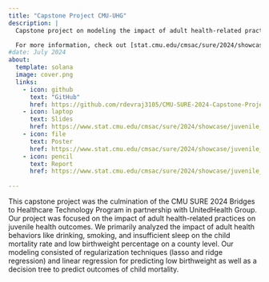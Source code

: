 ```yaml
---
title: "Capstone Project CMU-UHG"
description: |
  Capstone project on modeling the impact of adult health-related practices on juvenile healthcare outcomes for SURE 2024 at the Carnegie Mellon University Department of Statistics and Data Science.

  For more information, check out [stat.cmu.edu/cmsac/sure/2024/showcase/](https://www.stat.cmu.edu/cmsac/sure/2024/showcase/)
#date: July 2024
about: 
  template: solana
  image: cover.png
  links: 
    - icon: github
      text: "GitHub"
      href: https://github.com/rdevraj3105/CMU-SURE-2024-Capstone-Project.git
    - icon: laptop
      text: Slides
      href: https://www.stat.cmu.edu/cmsac/sure/2024/showcase/juvenile_health/slides.pdf
    - icon: file 
      text: Poster
      href: https://www.stat.cmu.edu/cmsac/sure/2024/showcase/juvenile_health/poster.pdf
    - icon: pencil
      text: Report
      href: https://www.stat.cmu.edu/cmsac/sure/2024/showcase/juvenile_health/report.html
    
---
```


This capstone project was the culmination of the CMU SURE 2024 Bridges to Healthcare Technology Program in partnership with UnitedHealth Group. Our project was focused on the impact of adult health-related practices on juvenile health outcomes. We primarily analyzed the impact of adult health behaviors like drinking, smoking, and insufficient sleep on the child mortality rate and low birthweight percentage on a county level. Our modeling consisted of regularization techniques (lasso and ridge regression) and linear regression for predicting low birthweight as well as a decision tree to predict outcomes of child mortality.